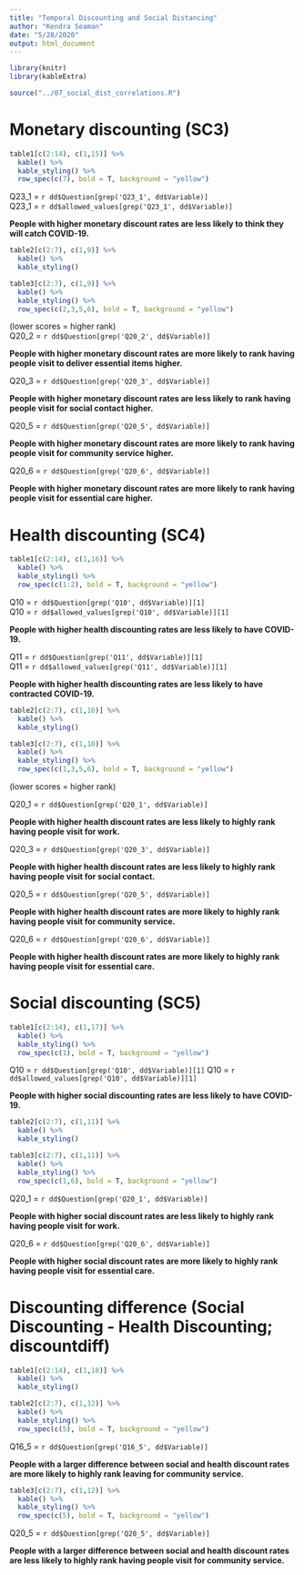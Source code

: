 ```yaml
---
title: "Temporal Discounting and Social Distancing"
author: "Kendra Seaman"
date: "5/28/2020"
output: html_document
---
```


```r
library(knitr)
library(kableExtra)
```

```r
source("../07_social_dist_correlations.R")
```

# Monetary discounting (SC3)
```r
table1[c(2:14), c(1,15)] %>%
  kable() %>%
  kable_styling() %>%
  row_spec(c(7), bold = T, background = "yellow")
```

Q23_1 = `r dd$Question[grep('Q23_1', dd$Variable)]`  
Q23_1 = `r dd$allowed_values[grep('Q23_1', dd$Variable)]`

**People with higher monetary discount rates are less likely to think they will catch COVID-19.**

```r
table2[c(2:7), c(1,9)] %>%
  kable() %>%
  kable_styling() 
```

```r
table3[c(2:7), c(1,9)] %>%
  kable() %>%
  kable_styling() %>%
  row_spec(c(2,3,5,6), bold = T, background = "yellow")
```

(lower scores = higher rank)  
Q20_2 = `r dd$Question[grep('Q20_2', dd$Variable)]`  

**People with higher monetary discount rates are more likely to rank having people visit to deliver essential items higher.**

Q20_3 = `r dd$Question[grep('Q20_3', dd$Variable)]`  

**People with higher monetary discount rates are less likely to rank having people visit for social contact higher.**

Q20_5 = `r dd$Question[grep('Q20_5', dd$Variable)]`  

**People with higher monetary discount rates are more likely to rank having people visit for community service higher.**

Q20_6 = `r dd$Question[grep('Q20_6', dd$Variable)]`  

**People with higher monetary discount rates are more likely to rank having people visit for essential care higher.**

# Health discounting (SC4)
```r
table1[c(2:14), c(1,16)] %>%
  kable() %>%
  kable_styling() %>%
  row_spec(c(1:2), bold = T, background = "yellow")
```

Q10 = `r dd$Question[grep('Q10', dd$Variable)][1]`  
Q10 = `r dd$allowed_values[grep('Q10', dd$Variable)][1]`  

**People with higher health discounting rates are less likely to have COVID-19.**

Q11 = `r dd$Question[grep('Q11', dd$Variable)][1]`  
Q11 = `r dd$allowed_values[grep('Q11', dd$Variable)][1]`  

**People with higher health discounting rates are less likely to have contracted COVID-19.**

```r
table2[c(2:7), c(1,10)] %>%
  kable() %>%
  kable_styling() 
```

```r
table3[c(2:7), c(1,10)] %>%
  kable() %>%
  kable_styling() %>%
  row_spec(c(1,3,5,6), bold = T, background = "yellow")
```

(lower scores = higher rank)  

Q20_1 = `r dd$Question[grep('Q20_1', dd$Variable)]`  

**People with higher health discount rates are less likely to highly rank having people visit for work.**

Q20_3 = `r dd$Question[grep('Q20_3', dd$Variable)]`  

**People with higher health discount rates are less likely to highly rank having people visit for social contact.**

Q20_5 = `r dd$Question[grep('Q20_5', dd$Variable)]`  

**People with higher health discount rates are more likely to highly rank having people visit for community service.**

Q20_6 = `r dd$Question[grep('Q20_6', dd$Variable)]`  

**People with higher health discount rates are more likely to highly rank having people visit for essential care.**

# Social discounting (SC5)
```r
table1[c(2:14), c(1,17)] %>%
  kable() %>%
  kable_styling() %>%
  row_spec(c(1), bold = T, background = "yellow")
```

Q10 = `r dd$Question[grep('Q10', dd$Variable)][1]`
Q10 = `r dd$allowed_values[grep('Q10', dd$Variable)][1]`  

**People with higher social discounting rates are less likely to have COVID-19.**

```r
table2[c(2:7), c(1,11)] %>%
  kable() %>%
  kable_styling() 
```

```r
table3[c(2:7), c(1,11)] %>%
  kable() %>%
  kable_styling() %>%
  row_spec(c(1,6), bold = T, background = "yellow")
```

Q20_1 = `r dd$Question[grep('Q20_1', dd$Variable)]`  

**People with higher social discount rates are less likely to highly rank having people visit for work.**

Q20_6 = `r dd$Question[grep('Q20_6', dd$Variable)]`  

**People with higher social discount rates are more likely to highly rank having people visit for essential care.**

# Discounting difference (Social Discounting - Health Discounting; discountdiff)
```r
table1[c(2:14), c(1,18)] %>%
  kable() %>%
  kable_styling() 
```

```r
table2[c(2:7), c(1,12)] %>%
  kable() %>%
  kable_styling() %>%
  row_spec(c(5), bold = T, background = "yellow")
```

Q16_5 = `r dd$Question[grep('Q16_5', dd$Variable)]`  

**People with a larger difference between social and health discount rates are more likely to highly rank leaving for community service.**

```r
table3[c(2:7), c(1,12)] %>%
  kable() %>%
  kable_styling() %>%
  row_spec(c(5), bold = T, background = "yellow")
```

Q20_5 = `r dd$Question[grep('Q20_5', dd$Variable)]`  

**People with a larger difference between social and health discount rates are less likely to highly rank having people visit for community service.**